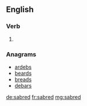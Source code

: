 ==English==

===Verb===
{{head|en}}

# {{en-past of|sabre}}

===Anagrams===
* [[ardebs#English|ardebs]]
* [[beards#English|beards]]
* [[breads#English|breads]]
* [[debars#English|debars]]

[[de:sabred]]
[[fr:sabred]]
[[mg:sabred]]